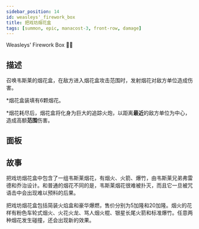 ```yaml
---
sidebar_position: 14
id: weasleys'_firework_box
title: 把戏坊烟花盒
tags: [summon, epic, manacost-3, front-row, damage]
---
```


Weasleys' Firework Box 🎇🎁

<!--truncate-->



<CardBasics cardKey={id}/>


## 描述

召唤韦斯莱的烟花盒，在敌方进入烟花盒攻击范围时，发射烟花对敌方单位造成伤害。

*烟花盒装填有6颗烟花。

*烟花耗尽后，烟花盒将化身为巨大的追踪火炮，以距离**最近**的敌方单位为中心，造成高额**范围**伤害。

## 面板


<LevelComponent/>


<CardDynamicTable cardKey={id}/>


<CardComplexTable cardKey={id}/>





## 故事

把戏坊烟花盒中包含了一组韦斯莱烟花，有烟火、火箭、爆竹，由韦斯莱兄弟弗雷德和乔治设计。和普通的烟花不同的是，韦斯莱烟花很难被扑灭，而且它一旦被咒语击中会出现难以预料的后果。

把戏坊烟花盒包括简装火焰盒和豪华爆燃，售价分别为5加隆和20加隆。烟火的花样有粉色车轮式烟火、火花火龙、骂人烟火棍、银星长尾火箭和标准爆竹。任意两种烟花发生碰撞，还会出现新的效果。



